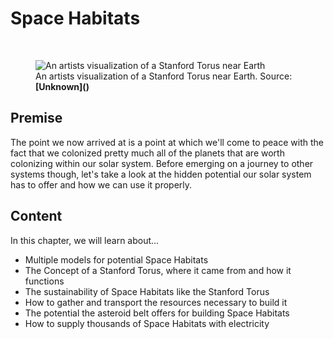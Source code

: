 
# Space Habitats

<ReadingTime />

<br/>
<figure>
<Image src={require(".//../../resources/images/spacehabitats.png")} alt="An artists visualization of a Stanford Torus near Earth" />
<figcaption style={{ color: "rgb(156, 156, 156)", fontSize: "14px", marginTop: "2px" }}>An artists visualization of a Stanford Torus near Earth. Source: <strong>[Unknown]()</strong></figcaption>
</figure>

## Premise
The point we now arrived at is a point at which we'll come to peace with the fact that we colonized pretty much all of the planets that are worth colonizing within our solar system. Before emerging on a journey to other systems though, let's take a look at the hidden potential our solar system has to offer and how we can use it properly.

## Content
In this chapter, we will learn about...

- Multiple models for potential Space Habitats 
- The Concept of a Stanford Torus, where it came from and how it functions
- The sustainability of Space Habitats like the Stanford Torus
- How to gather and transport the resources necessary to build it
- The potential the asteroid belt offers for building Space Habitats
- How to supply thousands of Space Habitats with electricity


<Analytics />